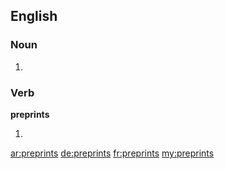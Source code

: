 ==English==

===Noun===
{{head|en}}

# {{plural of|preprint}}

===Verb===
'''preprints'''

# {{en-third-person singular of|preprint}}

[[ar:preprints]]
[[de:preprints]]
[[fr:preprints]]
[[my:preprints]]